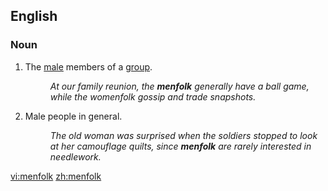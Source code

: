 ==English==

===Noun===
{{en-noun|''[[plurale tantum|plural only]]''}}

# The [[male]] members of a [[group]].
#:''At our family reunion, the '''menfolk''' generally have a ball game, while the womenfolk gossip and trade snapshots.''
# Male people in general.
#:''The old woman was surprised when the soldiers stopped to look at her camouflage quilts, since '''menfolk''' are rarely interested in needlework.''

[[vi:menfolk]]
[[zh:menfolk]]